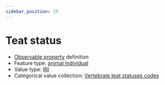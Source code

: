 ```yaml
---
sidebar_position: 15
---
```



# Teat status

- [Observable property](/viewers/dawe-vocabs?uri=https://linked.data.gov.au/def/nrm/2ad2e5ec-ec5c-4541-a98c-85278e93ad67) definition
- Feature type: [animal individual](http://linked.data.gov.au/def/tern-cv/ecb855ed-50e1-4299-8491-861759ef40b7)
- Value type: [IRI](https://w3id.org/tern/ontologies/tern/IRI)
- Categorical value collection: [Vertebrate teat statuses codes](/viewers/dawe-vocabs?uri=https://linked.data.gov.au/def/nrm/fc85a35d-0c9b-4b26-9d18-0bd50dd39d6c)

<Example
  protocolModule="vertebrate-identify"
  observableProperty="https://linked.data.gov.au/def/nrm/2ad2e5ec-ec5c-4541-a98c-85278e93ad67"
/>
